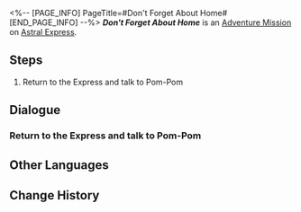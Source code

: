 <%-- [PAGE_INFO]
PageTitle=#Don't Forget About Home#
[END_PAGE_INFO] --%>
{{Stub|Dialogue.}}
{{Mission Infobox
|id            = 4050007
|title         = 
|image         = <!--Mission Don't Forget About Home.png-->
|type          = Adventure
|event_name    = 
|chapter       = 
|requirements  = 
* [[Trailblaze Mission]] ''[[Travelers on a Winter Night]]'' completed
* [[Adventure Mission]] ''[[The Conductor's Rewards]]'' completed
* Reach [[Trailblaze Level]] 17
|summary       = <!--official mission summary from Fate's Atlas-->
|characters    = Trailblazer
|startLocation = [[Astral Express]] - [[Parlor Car]]
|world         = Astral Express
|area          = Parlor Car
|prev          = The Conductor's Rewards
|next          = 
|rewards       = Stellar Jade*10; Adventure Log*2; Sparse Aether*3; Credit*15,000
}}
'''''Don't Forget About Home''''' is an [[Adventure Mission]] on [[Astral Express]].

==Steps==
# Return to the Express and talk to Pom-Pom

<!--
==Gameplay Notes==

--><!--
==Trial Character==

-->
==Dialogue==
{{Stub Dialogue}}
{{Dialogue End}}

===Return to the Express and talk to Pom-Pom===
{{Mission Description|type=adventure|location=Parlor Car|update|Pom-Pom seems to be troubled, head back and console them.}}
{{Dialogue Start}}
:{{tx}}
{{Dialogue End}}

==Other Languages==
{{Other Languages
|en   = Don't Forget About Home
|zhs  = 常回家看看
|zht  = 常回家看看
|ja   = たまには家に帰りなよ
|ko   = 집에 자주 와
|es   = No olvides tu hogar
|fr   = N'oublie pas d'où tu viens
|ru   = Не забывай о доме
|th   = กลับบ้านเรารักรออยู่
|vi   = Ghé Thăm Nhà Thường Xuyên
|de   = Vergiss nicht, woher du kommst
|id   = Sering-seringlah Pulang
|pt   = Não Se Esqueça de Casa
}}

==Change History==
{{Change History|1.0}}
